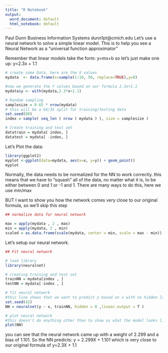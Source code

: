 ---
title: "R Notebook"
output:
  word_document: default
  html_notebook: default
---
Paul Dunn
Business Information Systems
dunn1pt@cmich.edu
Let's use a neural network to solve a simple linear model. This is to help you see a Neural Network as a "universal function approximator"

Remember that linear models take the form:
y=mx+b
so let's just make one up:
y=2.3x + 1.1

```{r echo=FALSE, warning=FALSE}


# create some Data, here are the X values
mydata  <- data.frame(x=sample(1:10, 50, replace=TRUE),y=0)

#now we generate the Y values based on our formula 2.3x+1.1
mydata$y <- with(mydata,2.3*x+1.1)

# Random sampling
samplesize = 0.65 * nrow(mydata)
# this will be a 64/35 split for training/testing data
set.seed(80)
index = sample( seq_len ( nrow ( mydata ) ), size = samplesize )

# Create training and test set
datatrain = mydata[ index, ]
datatest = mydata[ -index, ]
```

Let's Plot the data:
```{r}
library(ggplot2)
myplot <-ggplot(data=mydata, aes(x=x, y=y)) + geom_point()
myplot
```

Normally, the data needs to be normalized for the NN to work correctly. this means that we have to "squash" all of the data, no matter what it is, to be either between 0 and 1 or -1 and 1. There are many ways to do this, here we use min/max

BUT I want to show you how the network comes very close to our original formula, so we'll skip this step
```{r}
## normalize data for neural network

max = apply(mydata , 2 , max)
min = apply(mydata, 2 , min)
scaled = as.data.frame(scale(mydata, center = min, scale = max - min))
```

Let's setup our neural network. 
```{r}
## Fit neural network 

# load library
library(neuralnet)

# creating training and test set
trainNN = mydata[index , ]
testNN = mydata[-index , ]

# fit neural network
#this line shows that we want to predict y based on x with no hidden layers (essentially a single neuron perceptron)
set.seed(42)
NN = neuralnet(y ~ x, trainNN, hidden = 0 ,linear.output = T )

# plot neural network
#this doesn't do anything other than to show us what the model looks like
plot(NN)

```

you can see that the neural network came up with a weight of 2.299 and a bias of 1.101. So the NN predicts:
y = 2.299X + 1.101
which is very close to our original formula of
y=2.3X + 1.1


